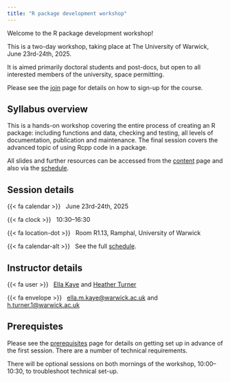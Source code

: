 ```yaml
---
title: "R package development workshop"
---
```


Welcome to the R package development workshop!

This is a two-day workshop, taking place at The University of Warwick, June 23rd-24th, 2025.

It is aimed primarily doctoral students and post-docs, but open to all interested members of the university, space permitting. 

Please see the [join](join.qmd) page for details on how to sign-up for the course.

## Syllabus overview

This is a hands-on workshop covering the entire process of creating an R package: including functions and data, checking and testing, all levels of documentation, publication and maintenance. The final session covers the advanced topic of using Rcpp code in a package.

All slides and further resources can be accessed from the [content](content.qmd) page and also via the [schedule](schedule.qmd). 

## Session details

{{< fa calendar >}} &nbsp; June 23rd-24th, 2025

{{< fa clock >}} &nbsp; 10:30--16:30 

{{< fa location-dot >}} &nbsp; Room R1.13, Ramphal, University of Warwick

{{< fa calendar-alt >}} &nbsp; See the full [schedule](schedule.qmd).

## Instructor details

{{< fa user >}} &nbsp; [Ella Kaye](https://warwick.ac.uk/ellakaye) and [Heather Turner](https://warwick.ac.uk/heatherturner)

{{< fa envelope >}} &nbsp; [ella.m.kaye@warwick.ac.uk](mailto:ella.m.kaye@warwick.ac.uk) and [h.turner.1@warwick.ac.uk](mailto:h.turner.1@warwick.ac.uk)

## Prerequistes

Please see the [prerequisites](prerequisites.qmd) page for details on getting set up in advance of the first session. There are a number of technical requirements. 

There will be optional sessions on both mornings of the workshop, 10:00--10:30, to troubleshoot technical set-up.

